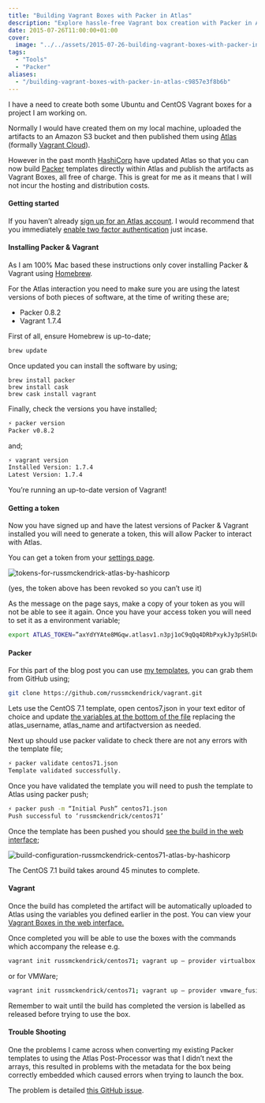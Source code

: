 ```yaml
---
title: "Building Vagrant Boxes with Packer in Atlas"
description: "Explore hassle-free Vagrant box creation with Packer in Atlas. Harness the power of seamless integration for efficient box building and management."
date: 2015-07-26T11:00:00+01:00
cover:
  image: "../../assets/2015-07-26-building-vagrant-boxes-with-packer-in-atlas/blog-cover-2015-07-26-building-vagrant-boxes-with-packer-in-atlas.png"
tags:
  - "Tools"
  - "Packer"
aliases:
  - "/building-vagrant-boxes-with-packer-in-atlas-c9857e3f8b6b"
---
```


I have a need to create both some Ubuntu and CentOS Vagrant boxes for a project I am working on.

Normally I would have created them on my local machine, uploaded the artifacts to an Amazon S3 bucket and then published them using [Atlas](https://atlas.hashicorp.com "Atlas website") (formally [Vagrant Cloud](https://atlas.hashicorp.com/boxes/search?utm_source=vagrantcloud.com&vagrantcloud=1)).

However in the past month [HashiCorp](https://hashicorp.com "HashiCorp site") have updated Atlas so that you can now build [Packer](https://packer.io "Packer") templates directly within Atlas and publish the artifacts as Vagrant Boxes, all free of charge. This is great for me as it means that I will not incur the hosting and distribution costs.

#### Getting started

If you haven’t already [sign up for an Atlas account](https://atlas.hashicorp.com/account/new). I would recommend that you immediately [enable two factor authentication](https://atlas.hashicorp.com/settings/security) just incase.

#### Installing Packer & Vagrant

As I am 100% Mac based these instructions only cover installing Packer & Vagrant using [Homebrew](https://brew.sh/).

For the Atlas interaction you need to make sure you are using the latest versions of both pieces of software, at the time of writing these are;

- Packer 0.8.2
- Vagrant 1.7.4

First of all, ensure Homebrew is up-to-date;

```bash frame="terminal" title="Building Vagrant Boxes with Packer in Atlas 1/9"
brew update
```


Once updated you can install the software by using;

```text frame="terminal"
brew install packer
brew install cask
brew cask install vagrant
```

Finally, check the versions you have installed;

```bash frame="terminal" title="Building Vagrant Boxes with Packer in Atlas 2/9"
⚡ packer version
Packer v0.8.2
```


and;

```bash frame="terminal" title="Building Vagrant Boxes with Packer in Atlas 3/9"
⚡ vagrant version
Installed Version: 1.7.4
Latest Version: 1.7.4
```


You’re running an up-to-date version of Vagrant!

#### Getting a token

Now you have signed up and have the latest versions of Packer & Vagrant installed you will need to generate a token, this will allow Packer to interact with Atlas.

You can get a token from your [settings page](https://atlas.hashicorp.com/settings/tokens).

<Img src="/assets/2015-07-26-building-vagrant-boxes-with-packer-in-atlas/img/2015-07-26_building-vagrant-boxes-with-packer-in-atlas_1.png" alt="tokens-for-russmckendrick-atlas-by-hashicorp" />

(yes, the token above has been revoked so you can’t use it)

As the message on the page says, make a copy of your token as you will not be able to see it again. Once you have your access token you will need to set it as a environment variable;

```bash frame="terminal" title="Building Vagrant Boxes with Packer in Atlas 4/9"
export ATLAS_TOKEN=”axYdYYAte8MGqw.atlasv1.n3pj1oC9qQq4DRbPxykJy3pSHlDoFzfsBkGTrEqq3WWZarX8tuaHjr1gkdenRAazdLo”
```


#### Packer

For this part of the blog post you can use [my templates](https://github.com/russmckendrick/vagrant/), you can grab them from GitHub using;

```bash frame="terminal" title="Building Vagrant Boxes with Packer in Atlas 5/9"
git clone https://github.com/russmckendrick/vagrant.git
```


Lets use the CentOS 7.1 template, open centos7.json in your text editor of choice and update [the variables at the bottom of the file](https://github.com/russmckendrick/vagrant/blob/master/centos71.json#L111-L116) replacing the atlas_username, atlas_name and artifactversion as needed.

Next up should use packer validate to check there are not any errors with the template file;

```bash frame="terminal" title="Building Vagrant Boxes with Packer in Atlas 6/9"
⚡ packer validate centos71.json
Template validated successfully.
```


Once you have validated the template you will need to push the template to Atlas using packer push;

```bash frame="terminal" title="Building Vagrant Boxes with Packer in Atlas 7/9"
⚡ packer push -m “Initial Push” centos71.json
Push successful to ‘russmckendrick/centos71’
```


Once the template has been pushed you should [see the build in the web interface](https://atlas.hashicorp.com/builds);

<Img src="/assets/2015-07-26-building-vagrant-boxes-with-packer-in-atlas/img/2015-07-26_building-vagrant-boxes-with-packer-in-atlas_2.png" alt="build-configuration-russmckendrick-centos71-atlas-by-hashicorp" />

The CentOS 7.1 build takes around 45 minutes to complete.

#### Vagrant

Once the build has completed the artifact will be automatically uploaded to Atlas using the variables you defined earlier in the post. You can view your [Vagrant Boxes in the web interface.](https://atlas.hashicorp.com/vagrant)

Once completed you will be able to use the boxes with the commands which accompany the release e.g.

```bash frame="terminal" title="Building Vagrant Boxes with Packer in Atlas 8/9"
vagrant init russmckendrick/centos71; vagrant up — provider virtualbox
```


or for VMWare;

```bash frame="terminal" title="Building Vagrant Boxes with Packer in Atlas 9/9"
vagrant init russmckendrick/centos71; vagrant up — provider vmware_fusion
```


Remember to wait until the build has completed the version is labelled as released before trying to use the box.

#### Trouble Shooting

One the problems I came across when converting my existing Packer templates to using the Atlas Post-Processor was that I didn’t next the arrays, this resulted in problems with the metadata for the box being correctly embedded which caused errors when trying to launch the box.

The problem is detailed [this GitHub issue](https://github.com/mitchellh/packer/issues/2090).
